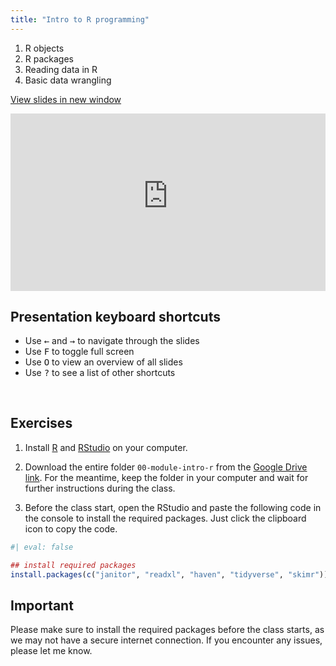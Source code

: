 ```yaml
---
title: "Intro to R programming"
---
```


1.  R objects
2.  R packages
3.  Reading data in R
4.  Basic data wrangling

<a href="https://agec211-stat-methods.github.io/agec211-lecture/module1-intro-r" target="_blank" class="btn-slides">View slides in new window</a>

::: {.box style="padding-bottom:56.25%; position:relative; display:block; width: 100%"}
<iframe width="100%" height="100%" src="https://agec211-stat-methods.github.io/agec211-lecture/module1-intro-r" frameborder="0" allowfullscreen style="position:absolute; top:0; left: 0">

</iframe>
:::

:::: callout-tip
## Presentation keyboard shortcuts

::: text-line-space
<ul>

<li>Use <kbd>←</kbd> and <kbd>→</kbd> to navigate through the slides</li>

<li>Use <kbd>F</kbd> to toggle full screen</li>

<li>Use <kbd>O</kbd> to view an overview of all slides</li>

<li>Use <kbd>?</kbd> to see a list of other shortcuts</li>

</ul>
:::
::::

<br>

## Exercises

1.  Install [R](https://cran.r-project.org/bin/windows/base/) and [RStudio](https://posit.co/download/rstudio-desktop/) on your computer.

2.  Download the entire folder `00-module-intro-r` from the [Google Drive link](https://drive.google.com/drive/folders/10EwKKO1SxHdZSWWO1ko2WUFIOIRZM0HU?usp=sharing). For the meantime, keep the folder in your computer and wait for further instructions during the class.

3.  Before the class start, open the RStudio and paste the following code in the console to install the required packages. Just click the clipboard icon to copy the code.

```r
#| eval: false

## install required packages
install.packages(c("janitor", "readxl", "haven", "tidyverse", "skimr"))
```

::: callout-warning
## Important

Please make sure to install the required packages before the class starts, as we may not have a secure internet connection. If you encounter any issues, please let me know.
:::
